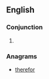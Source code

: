 ==English==

===Conjunction===
{{en-con}}

# {{obsolete spelling of|[[therefore]]}}

===Anagrams===
* [[therefor#English|therefor]]